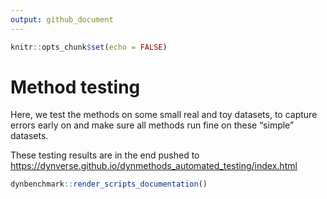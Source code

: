 ```yaml
---
output: github_document
---
```


```r
knitr::opts_chunk$set(echo = FALSE)
```

# Method testing

Here, we test the methods on some small real and toy datasets, to capture errors early on and make sure all methods run fine on these "simple" datasets.

These testing results are in the end pushed to [https://dynverse.github.io/dynmethods_automated_testing/index.html](https://dynverse.github.io/dynmethods_automated_testing/index.html)

```r
dynbenchmark::render_scripts_documentation()
```
